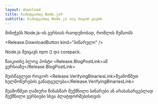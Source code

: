 ```yaml
---
layout: download
title: ჩამოტვირთე Node.js®
subtitle: ჩამოტვირთე Node.js ისე როგორ გსურს
---
```


<section>
  მინიჭებს Node.js-ის <Release.VersionDropdown /> ვერსიას <Release.OperatingSystemDropdown /> რაოდენობად, რომლის <Release.BitnessDropdown /> მუშაობს

  <Release.DownloadButton kind="ბინარული" />
</section>

<section>
  Node.js შეიცავს <LinkWithArrow href="https://npmjs.com">npm</LinkWithArrow> (<Release.NpmVersion />) და corepack.

  წაიკითხე ბლოგ პოსტი <Release.BlogPostLink>ამ ვერსიაზე</Release.BlogPostLink>

  შეისწავლეთ როგორ <Release.VerifyingBinariesLink>შეამოწმეთ ხელმოწერების განადგულება</Release.VerifyingBinariesLink>

  შეამოწმეთ <LinkWithArrow href="https://nodejs.org/download/nightly/">ღამიური</LinkWithArrow> წინასწარ შექმნილი ბინარები ან <LinkWithArrow href="https://unofficial-builds.nodejs.org/download/">არასასარგებლად შექმნილი ვერსიები</LinkWithArrow> სხვა პლატფორმებისთვის
</section>
